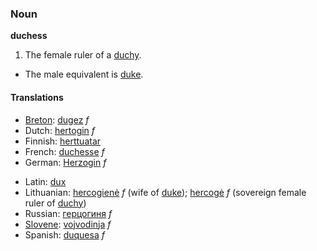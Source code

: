 === Noun ===

'''duchess'''

#The female ruler of a [[duchy]].
*The male equivalent is [[duke]].

====Translations====

{{top}}
<!--Put translations for languages from A to I here-->
*[[Breton]]: [[dugez]] ''f''
*Dutch: [[hertogin]] ''f''
*Finnish: [[herttuatar]]
*French: [[duchesse]] ''f''
*German: [[Herzogin]] ''f''
{{mid}}
<!--Put translations for languages from J to Z here-->
*Latin: [[dux]]
*Lithuanian: [[hercogienė]] ''f'' (wife of [[duke]]); [[hercogė]] ''f'' (sovereign female ruler of [[duchy]])
*Russian: [[герцогиня]] ''f''
*[[Slovene]]: [[vojvodinja]] ''f''
*Spanish: [[duquesa]] ''f''
{{bottom}}